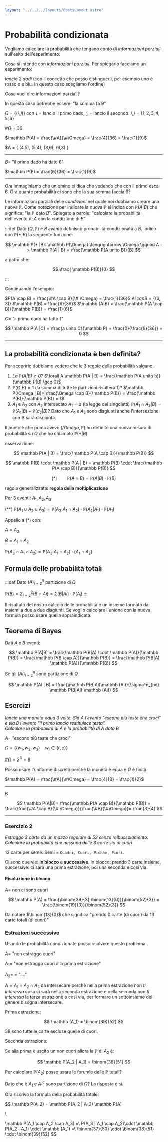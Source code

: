 ```yaml
---
layout: "../../../layouts/PostsLayout.astro"
---
```


# Probabilità condizionata

Vogliamo calcolare la probabilità che tengano conto di _informazioni parziali_ sull'esito dell'esperimento.

Cosa si intende con _informazioni parziali_. Per spiegarlo facciamo un esperimento:

_lancio 2 dadi_ (con il concetto che posso distinguerli, per esempio uno è rosso o e blu. In questo caso scegliamo l'ordine)

Cosa vuol dire informazioni parziali?

In questo caso potrebbe essere: "la somma fa 9"

$\Omega = \{ (i,j) \}$ con `i` = lancio il primo dado, `j` = lancio il secondo. $i,j = \{ 1,2,3,4,5,6 \}$

$\#\Omega = 36$

$\mathbb P(A) = \frac{\#A}{\#\Omega} = \frac{4}{36} = \frac{1}{9}$

$A = \{ (4,5), (5,4), (3,6), (6,3) \}

---

$B =$ "il primo dado ha dato 6"

$\mathbb P(B) = \frac{6}{36} = \frac{1}{6}$

---

Ora immaginiamo che un omino ci dica che vedendo che con il primo esca 6. Ora quante probabilità ci sono che la sua somma faccia 9?

Le informazioni parziali delle _condizioni_ nel quale noi dobbiamo creare una nuova $\mathbb P$. Come notazione per indicare la nuova $\mathbb P$ si indica con $\mathbb P(A | B)$ che significa: "la $\mathbb P$ dato $B$". Spiegato a parole: "calcolare la probabilità dell'evento di $A$ con la condizione di $B$"

:::def
Dato $(\Omega, \mathbb P)$ e $B$ _evento_ definisco probabilità condizionata a $B$. Indico con $\mathbb P(* | B)$ la seguente funzione:

$$
\mathbb P(* |B): \mathbb P(\Omega) \longrightarrow \Omega \qquad A -> \mathbb P(A | B) = \frac{\mathbb P(A unito B)}{B}
$$

a patto che:

$$
\frac{
\mathbb P(B)}{0}
$$

:::

Continuando l'esempio:

$P(A \cap B) = \frac{\#A \cap B}{\# \Omega} = \frac{1}{36}$
$A 1cap B = \{ (6,3) \}$
$\mathbb P(B) = \frac{6}{36}$
$\mathbb (A|B) = \frac{\mathbb P(A \cap B)}{\mathbb P(B)} = \frac{1}{6}$

$C =$ "il primo dado ha fatto 1"

$$
\mathbb P(A |C) = \frac{a unito C}{\mathbb P} = \frac{0}{\frac{6}{36}} = 0
$$

---

## La probabilità condizionata è ben definita?

Per scoprirlo dobbiamo vedere che le 3 regole della probabilità valgano.

1. _La $\mathbb P(A | B) \geq 0$_? $\forall A \mathbb P(A | B) = \frac{\mathbb P(A unito b)}{\mathbb P(B) \geq 0}$
2. $\mathbb P(\Omega | B) = 1$ (la somma di tutte le partizioni risulterà 1)?
   $\mathbb P(\Omega | B)= \frac{\Omega \cap B}{\mathbb P(B)} = \frac{\mathbb P(B)}{\mathbb P(B)} = 1$
3. $A_1$ e $A_2$ con $A_2$ intersecato $A_1 = \emptyset$ (la legge dei singoletti) $\mathbb P(A_1 \cap A_2 | B) = \mathbb P(A_1 | B) + \mathbb P(a_2 | B)$? Dato che $A_1$ e $A_2$ sono disgiunti anche l'intersezione con $\mathbb B$ sarà disgiunta.

Il punto è che prima avevo $(/Omega, \mathbb P)$ ho definito una nuova misura di probabilità su $\Omega$ che ho chiamato $\mathbb P(* | B)$

osservazione:

$$
\mathbb P(A | B) = \frac{\mathbb P(A \cap B)}{\mathbb P(B)}
$$

$$
\mathbb P(B) \cdot \mathbb P(A | B) = \mathbb P(B) \cdot \frac{\mathbb P(A \cap B)}{\mathbb P(B)}
$$

$$
(*)\qquad \mathbb P(A \cap B) = \mathbb P(A | B) \cdot \mathbb P(B)
$$

regola generalizzata: **regola della moltiplicazione**

Per 3 eventi: $A_1, A_2, A_3$

(\*\*) $\mathbb P(A_1 \cup A_2 \cup A_3) = \mathbb P(A_3 | A_1 \cap A_2) \cdot \mathbb P(A_2 | A_1) \cdot \mathbb P(A_1)$

Appello a (\*) con:

$A = A_3$

$B = A_1 \cap A_2$

$\mathbb P(A_3 \cap A_1 \cap A_2) = \mathbb P(A_3 | A_1 \cap A_2) \cdot \mathbb (A_1 \cap A_2)$

## Formula delle probabilità totali

:::def
Dato $(A)^n_{i = 2}$ partizione di $\Omega$

$\mathbb P(B) = \Sigma^2_{i = 2} \mathbb (B \cap Ai) = \Sigma \mathbb (B|Ai) \cdot \mathbb P(A_i)$
:::

Il risultato del nostro calcolo delle probabilità è un insieme formato da insiemi a due a due disgiunti. Se voglio calcolare l'unione con la nuova formula posso usare quella sopraindicata.

## Teorema di Bayes

Dati $A$ e $B$ eventi:

$$
    \mathbb P(A|B) = \frac{\mathbb P(B|A) \cdot \mathbb P(A)}{\mathbb P(B)} = \frac{\mathbb P(B \cap A)}{\mathbb P(B)} = \frac{\mathbb P(B|A) \mathbb P(A)}{\mathbb P(B)}
$$

Se gli $(Ai)^n_{i = 2}$ sono partizione di $\Omega$

$$
 \mathbb P(Ai | B) = \frac{\mathbb P(B|Ai)\mathbb (Ai)}{\sigma^n_{i=i} \mathbb P(B|Ai) \mathbb (Ai)}
$$

## Esercizi

_lancio una moneta equa 3 volte. Sia $A$ l'evento "escono più teste che croci" e sia $B$ l'evento "il primo lancio restituisce testa". <br/> Calcolare la probabilità di $A$ e la probabilità di $A$ dato $B$_

$A =$ "escono più teste che croci"

$\Omega = \{ (w_1, w_2, w_3) \quad w_i \in \{ t,c \} \}$

$\#\Omega = 2^3 = 8$

Posso usare l'uniforme discreta perché la moneta è equa e $\Omega$ è finita

$\mathbb P(A) = \frac{\#A}{\#\Omega} = \frac{4}{8} = \frac{1}{2}$

---

B

$$
\mathbb P(A|B)= \frac{\mathbb P(A \cap B)}{\mathbb P(B)} = \frac{\frac{\#A \cap B}{\# \Omega}}{\frac{\#B}{\#\Omega}}= \frac{3}{4}
$$

---

### Esercizio 2

_Estraggo 3 carte da un mazzo regolare di 52 senza reibussolamento.<br/> Calcolare la probabilità che nessuna delle 3 carte sia di cuori_

13 carte per seme. Semi = `Quadri, Cuori, Pichhe, Fiori`.

Ci sono due vie: **in blocco** e **successive**. In blocco: prendo 3 carte insieme, successive: ci sarà una prima estrazione, poi una seconda e così via.

#### Risoluzione in blocco

$A =$ non ci sono cuori

$$
\mathbb P(A) = \frac{\binom{39}{3} \binom{13}{0}}{\binom{52}{3}} = \frac{\binom{19}{3}}{\binom{52}{3}}
$$

Da notare $\binom{13}{0}$ che significa "prendo 0 carte (di cuori) da 13 carte totali (di cuori)"

### Estrazioni successive

Usando le probabilità condizionate posso risolvere questo problema.

$A =$ "non estraggo cuori"

$A_1 =$ "non estraggo cuori alla prima estrazione"

$A_2 =$ = "...."

$A= A_1 \cap A_2 \cap A_3$ da intersecare perchè nella prima estrazione non _ti interessa_ cosa ci sarà nella seconda estrazione e nella seconda non _ti interessa_ la terza estrazione e così via, per formare un sottoinsieme del genere bisogna intersecare.

Prima estrazione:

$$
\mathbb (A_1) = \binom{39}{52}
$$

39 sono tutte le carte escluse quelle di cuori.

Seconda estrazione:

Se alla prima è uscito un non cuori allora la $\mathbb P$ di $A_2$ è:

$$
\mathbb P(A_2 | A_1) = \binom{38}{51}
$$

Per calcolare $\mathbb P(A_2)$ posso usare le forumle delle $\mathbb P$ totali?

Dato che è $A_1$ e $A_1^c$ sono partizione di $\Omega$? La risposta è si.

Ora riscrivo la formula della probabilità totale:

$$
\mathbb P(A_2) = \mathbb P(A_2 | A_2) \mathbb P(A)

\\

\mathbb P(A_1 \cap A_2 \cap A_3) =\\
 P(A_3 | A_1 \cap A_2)\cdot \mathbb P(A_2 | A_1) \cdot \mathbb (A_1) =\\
  \binom{37}{50} \cdot \binom{38}{51} \cdot \binom{39}{52}
$$
